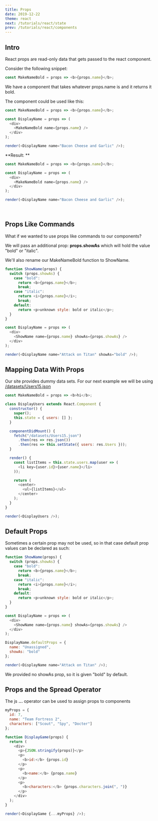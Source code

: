 ```yaml
---
title: Props
date: 2019-12-22
theme: react
next: /tutorials/react/state
prev: /tutorials/react/components
---
```



## Intro

React props are read-only data that gets passed to the react component.

Consider the following snippet:

```javascript
const MakeNameBold = props => <b>{props.name}</b>;
```

We have a component that takes whatever props.name is and it returns it bold.

The component could be used like this:

```javascript noInline=true
const MakeNameBold = props => <b>{props.name}</b>;

const DisplayName = props => (
  <div>
    <MakeNameBold name={props.name} />
  </div>
);

render(<DisplayName name="Bacon Cheese and Garlic" />);
```

**Result: **

```javascript render=true noInline=true
const MakeNameBold = props => <b>{props.name}</b>;

const DisplayName = props => (
  <div>
    <MakeNameBold name={props.name} />
  </div>
);

render(<DisplayName name="Bacon Cheese and Garlic" />);
```

<br />

## Props Like Commands

What if we wanted to use props like commands to our components?

We will pass an additional prop: **props.showAs** which will hold the value "bold" or "italic".

We'll also rename our MakeNameBold function to ShowName.

```javascript live=true noInline=true
function ShowName(props) {
  switch (props.showAs) {
    case "bold":
      return <b>{props.name}</b>;
      break;
    case "italic":
      return <i>{props.name}</i>;
      break;
    default:
      return <p>unknown style: bold or italic</p>;
  }
}

const DisplayName = props => (
  <div>
    <ShowName name={props.name} showAs={props.showAs} />
  </div>
);

render(<DisplayName name="Attack on Titan" showAs="bold" />);
```

## Mapping Data With Props

Our site provides dummy data sets. For our next example we will be using [/datasets/Users15.json](/datasets/Users15.json)

```javascript live=true noInline=true
const MakeNameBold = props => <b>hi</b>;

class DisplayUsers extends React.Component {
  constructor() {
    super();
    this.state = { users: [] };
  }

  componentDidMount() {
    fetch("/datasets/Users15.json")
      .then(res => res.json())
      .then(res => this.setState({ users: res.Users }));
  }

  render() {
    const listItems = this.state.users.map(user => (
      <li key={user.id}>{user.name}</li>
    ));

    return (
      <center>
        <ul>{listItems}</ul>
      </center>
    );
  }
}

render(<DisplayUsers />);
```

## Default Props

Sometimes a certain prop may not be used, so in that case default prop values can be declared as such:

```javascript live=true noInline=true
function ShowName(props) {
  switch (props.showAs) {
    case "bold":
      return <b>{props.name}</b>;
      break;
    case "italic":
      return <i>{props.name}</i>;
      break;
    default:
      return <p>unknown style: bold or italic</p>;
  }
}

const DisplayName = props => (
  <div>
    <ShowName name={props.name} showAs={props.showAs} />
  </div>
);

DisplayName.defaultProps = {
  name: "Unassigned",
  showAs: "bold"
};

render(<DisplayName name="Attack on Titan" />);
```

We provided no showAs prop, so it is given "bold" by default.

## Props and the Spread Operator

The js **...** operator can be used to assign props to components

```javascript live=true noInline=true
myProps = {
  id: 7,
  name: "Team Fortress 2",
  characters: ["Scout", "Spy", "Docter"]
};

function DisplayGame(props) {
  return (
    <div>
      <p>{JSON.stringify(props)}</p>
      <p>
        <b>id:</b> {props.id}
      </p>
      <p>
        <b>name:</b> {props.name}
      </p>
      <p>
        <b>characters:</b> {props.characters.join(", ")}
      </p>
    </div>
  );
}

render(<DisplayGame {...myProps} />);
```

<MCQ
  qs="How would you access Props inside a Component? (Rooms is an Attribute to some element)"
  op1="props.rooms"
  op2="props.getRooms()"
  op3="SomeArray[] = this.props"
  op4="this.props.rooms"
  desc="Solution: this.props.rooms"
/>
<Threechoicemcq
  qs="How do you pass Props to Components?"
  op1="using HTML DOM elements"
  op2="as function arguments"
  op3="Object Reference"
  desc="Solution: as function arguments"
/>
<Threechoicemcq
  qs="How would you pass Props to a Component if you had a constructor? (Rooms is an Attribute to some element)"
  op1="super(props)"
  op2="this.rooms = props.rooms"
  op3="const room = this.props{rooms: ”2”}"
  desc="Solution: super(props)"
/>
<Truefalse
  qs="Props are Immutable"
  op1="True"
  op2="False"
  desc="Solution: True"
/>
<Threechoicemcq
  qs="How do you use Default Props?"
  op1="Adding to reactDom.render()"
  op2="Setting the properties inside Component Constructor"
  op3="It is set directly during run-time"
  desc="Solution: Setting the properties inside Component Constructor"
/>
